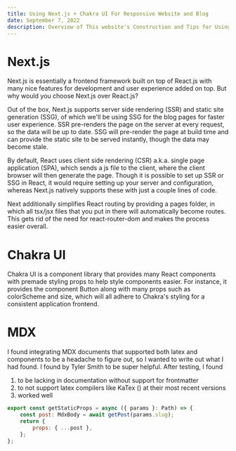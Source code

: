 ```yaml
---
title: Using Next.js + Chakra UI For Responsive Website and Blog
date: September 7, 2022
description: Overview of This website's Construction and Tips for Using Next.js, Chakra UI With Typescript
---
```



<link rel="stylesheet" href="https://unpkg.com/dracula-prism/dist/css/dracula-prism.min.css" />

# Next.js
Next.js is essentially a frontend framework built on top of React.js with many nice features for development and user experience added on top. But why would you choose Next.js over React.js? 

Out of the box, Next.js supports server side rendering (SSR) and static site generation (SSG), of which we'll be using SSG for the blog pages for faster user experience. SSR pre-renders the page on the server at every request, so the data will be up to date. SSG will pre-render the page at build time and can provide the static site to be served instantly, though the data may become stale. 

By default, React uses client side rendering (CSR) a.k.a. single page application (SPA), which sends a js file to the client, where the client browser will then generate the page. Though it is possible to set up SSR or SSG in React, it would require setting up your server and configuration, whereas Next.js natively supports these with just a couple lines of code.

Next additionally simplifies React routing by providing a pages folder, in which all tsx/jsx files that you put in there will automatically become routes. This gets rid of the need for react-router-dom and makes the process easier overall.

# Chakra UI
Chakra UI is a component library that provides many React components with premade styling props to help style components easier. For instance, it provides the component Button along with many props such as colorScheme and size, which will all adhere to Chakra's styling for a consistent application frontend.

# MDX
I found integrating MDX documents that supported both latex and components to be a headache to figure out, so I wanted to write out what I had found. I found <NavItemText label="this article" url="https://dev.to/tylerlwsmith/quick-comparison-of-mdx-integration-strategies-with-next-js-1kcm" isExternal={true} /> by Tyler Smith to be super helpful. After testing, I found
1. <NavItemText label="@next/mdx" url="https://www.npmjs.com/package/@next/mdx" isExternal={true} /> to be lacking in documentation without support for frontmatter
2. <NavItemText label="next-mdx-remote" url="https://www.npmjs.com/package/next-mdx-remote" isExternal={true} /> to not support latex compilers like KaTex (<NavItemText label="Github Issue" url="https://github.com/hashicorp/next-mdx-remote/issues/221" isExternal={true} />) at their most recent versions
3. <NavItemText label="mdx-bundler" url="https://www.npmjs.com/package/mdx-bundler" isExternal={true} /> worked well
```js
export const getStaticProps = async ({ params }: Path) => {
    const post: MdxBody = await getPost(params.slug);
    return {
        props: { ...post },
    };
};
```
